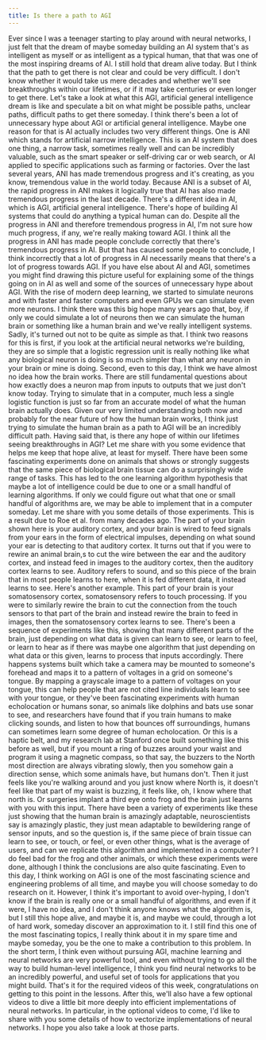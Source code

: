 ```yaml
---
title: Is there a path to AGI
---
```



Ever since I was a teenager starting to play around with neural networks, I just felt that the dream of maybe someday building an AI system that's as intelligent as myself or as intelligent as a typical human, that that was one of the most inspiring dreams of AI. I still hold that dream alive today. But I think that the path to get there is not clear and could be very difficult. I don't know whether it would take us mere decades and whether we'll see breakthroughs within our lifetimes, or if it may take centuries or even longer to get there. Let's take a look at what this AGI, artificial general intelligence dream is like and speculate a bit on what might be possible paths, unclear paths, difficult paths to get there someday. I think there's been a lot of unnecessary hype about AGI or artificial general intelligence. Maybe one reason for that is AI actually includes two very different things. One is ANI which stands for artificial narrow intelligence. This is an AI system that does one thing, a narrow task, sometimes really well and can be incredibly valuable, such as the smart speaker or self-driving car or web search, or AI applied to specific applications such as farming or factories. Over the last several years, ANI has made tremendous progress and it's creating, as you know, tremendous value in the world today. Because ANI is a subset of AI, the rapid progress in ANI makes it logically true that AI has also made tremendous progress in the last decade. There's a different idea in AI, which is AGI, artificial general intelligence. There's hope of building AI systems that could do anything a typical human can do. Despite all the progress in ANI and therefore tremendous progress in AI, I'm not sure how much progress, if any, we're really making toward AGI. I think all the progress in ANI has made people conclude correctly that there's tremendous progress in AI. But that has caused some people to conclude, I think incorrectly that a lot of progress in AI necessarily means that there's a lot of progress towards AGI. If you have else about AI and AGI, sometimes you might find drawing this picture useful for explaining some of the things going on in AI as well and some of the sources of unnecessary hype about AGI. With the rise of modern deep learning, we started to simulate neurons and with faster and faster computers and even GPUs we can simulate even more neurons. I think there was this big hope many years ago that, boy, if only we could simulate a lot of neurons then we can simulate the human brain or something like a human brain and we've really intelligent systems. Sadly, it's turned out not to be quite as simple as that. I think two reasons for this is first, if you look at the artificial neural networks we're building, they are so simple that a logistic regression unit is really nothing like what any biological neuron is doing is so much simpler than what any neuron in your brain or mine is doing. Second, even to this day, I think we have almost no idea how the brain works. There are still fundamental questions about how exactly does a neuron map from inputs to outputs that we just don't know today. Trying to simulate that in a computer, much less a single logistic function is just so far from an accurate model of what the human brain actually does. Given our very limited understanding both now and probably for the near future of how the human brain works, I think just trying to simulate the human brain as a path to AGI will be an incredibly difficult path. Having said that, is there any hope of within our lifetimes seeing breakthroughs in AGI? Let me share with you some evidence that helps me keep that hope alive, at least for myself. There have been some fascinating experiments done on animals that shows or strongly suggests that the same piece of biological brain tissue can do a surprisingly wide range of tasks. This has led to the one learning algorithm hypothesis that maybe a lot of intelligence could be due to one or a small handful of learning algorithms. If only we could figure out what that one or small handful of algorithms are, we may be able to implement that in a computer someday. Let me share with you some details of those experiments. This is a result due to Roe et al. from many decades ago. The part of your brain shown here is your auditory cortex, and your brain is wired to feed signals from your ears in the form of electrical impulses, depending on what sound your ear is detecting to that auditory cortex. It turns out that if you were to rewire an animal brain,s to cut the wire between the ear and the auditory cortex, and instead feed in images to the auditory cortex, then the auditory cortex learns to see. Auditory refers to sound, and so this piece of the brain that in most people learns to here, when it is fed different data, it instead learns to see. Here's another example. This part of your brain is your somatosensory cortex, somatosensory refers to touch processing. If you were to similarly rewire the brain to cut the connection from the touch sensors to that part of the brain and instead rewire the brain to feed in images, then the somatosensory cortex learns to see. There's been a sequence of experiments like this, showing that many different parts of the brain, just depending on what data is given can learn to see, or learn to feel, or learn to hear as if there was maybe one algorithm that just depending on what data or this given, learns to process that inputs accordingly. There happens systems built which take a camera may be mounted to someone's forehead and maps it to a pattern of voltages in a grid on someone's tongue. By mapping a grayscale image to a pattern of voltages on your tongue, this can help people that are not cited line individuals learn to see with your tongue, or they've been fascinating experiments with human echolocation or humans sonar, so animals like dolphins and bats use sonar to see, and researchers have found that if you train humans to make clicking sounds, and listen to how that bounces off surroundings, humans can sometimes learn some degree of human echolocation. Or this is a haptic belt, and my research lab at Stanford once built something like this before as well, but if you mount a ring of buzzes around your waist and program it using a magnetic compass, so that say, the buzzers to the North most direction are always vibrating slowly, then you somehow gain a direction sense, which some animals have, but humans don't. Then it just feels like you're walking around and you just know where North is, it doesn't feel like that part of my waist is buzzing, it feels like, oh, I know where that north is. Or surgeries implant a third eye onto frog and the brain just learns with you with this input. There have been a variety of experiments like these just showing that the human brain is amazingly adaptable, neuroscientists say is amazingly plastic, they just mean adaptable to bewildering range of sensor inputs, and so the question is, if the same piece of brain tissue can learn to see, or touch, or feel, or even other things, what is the average of users, and can we replicate this algorithm and implemented in a computer? I do feel bad for the frog and other animals, or which these experiments were done, although I think the conclusions are also quite fascinating. Even to this day, I think working on AGI is one of the most fascinating science and engineering problems of all time, and maybe you will choose someday to do research on it. However, I think it's important to avoid over-hyping, I don't know if the brain is really one or a small handful of algorithms, and even if it were, I have no idea, and I don't think anyone knows what the algorithm is, but I still this hope alive, and maybe it is, and maybe we could, through a lot of hard work, someday discover an approximation to it. I still find this one of the most fascinating topics, I really think about it in my spare time and maybe someday, you be the one to make a contribution to this problem. In the short term, I think even without pursuing AGI, machine learning and neural networks are very powerful tool, and even without trying to go all the way to build human-level intelligence, I think you find neural networks to be an incredibly powerful, and useful set of tools for applications that you might build. That's it for the required videos of this week, congratulations on getting to this point in the lessons. After this, we'll also have a few optional videos to dive a little bit more deeply into efficient implementations of neural networks. In particular, in the optional videos to come, I'd like to share with you some details of how to vectorize implementations of neural networks. I hope you also take a look at those parts.